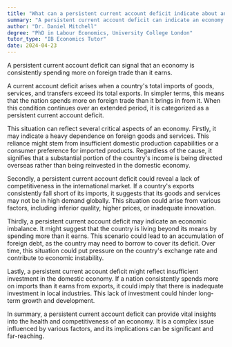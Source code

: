 ```yaml
---
title: "What can a persistent current account deficit indicate about an economy?"
summary: "A persistent current account deficit can indicate an economy is consistently spending more on foreign trade than it is earning."
author: "Dr. Daniel Mitchell"
degree: "PhD in Labour Economics, University College London"
tutor_type: "IB Economics Tutor"
date: 2024-04-23
---
```


A persistent current account deficit can signal that an economy is consistently spending more on foreign trade than it earns.

A current account deficit arises when a country's total imports of goods, services, and transfers exceed its total exports. In simpler terms, this means that the nation spends more on foreign trade than it brings in from it. When this condition continues over an extended period, it is categorized as a persistent current account deficit.

This situation can reflect several critical aspects of an economy. Firstly, it may indicate a heavy dependence on foreign goods and services. This reliance might stem from insufficient domestic production capabilities or a consumer preference for imported products. Regardless of the cause, it signifies that a substantial portion of the country's income is being directed overseas rather than being reinvested in the domestic economy.

Secondly, a persistent current account deficit could reveal a lack of competitiveness in the international market. If a country's exports consistently fall short of its imports, it suggests that its goods and services may not be in high demand globally. This situation could arise from various factors, including inferior quality, higher prices, or inadequate innovation.

Thirdly, a persistent current account deficit may indicate an economic imbalance. It might suggest that the country is living beyond its means by spending more than it earns. This scenario could lead to an accumulation of foreign debt, as the country may need to borrow to cover its deficit. Over time, this situation could put pressure on the country's exchange rate and contribute to economic instability.

Lastly, a persistent current account deficit might reflect insufficient investment in the domestic economy. If a nation consistently spends more on imports than it earns from exports, it could imply that there is inadequate investment in local industries. This lack of investment could hinder long-term growth and development.

In summary, a persistent current account deficit can provide vital insights into the health and competitiveness of an economy. It is a complex issue influenced by various factors, and its implications can be significant and far-reaching.
    